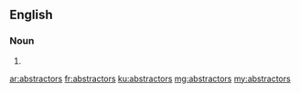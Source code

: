 ==English==

===Noun===
{{head|en}}

# {{plural of|abstractor}}

[[ar:abstractors]]
[[fr:abstractors]]
[[ku:abstractors]]
[[mg:abstractors]]
[[my:abstractors]]